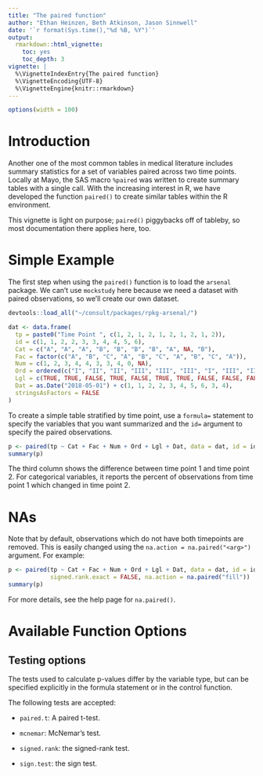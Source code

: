 ```yaml
---
title: "The paired function"
author: "Ethan Heinzen, Beth Atkinson, Jason Sinnwell"
date: '`r format(Sys.time(),"%d %B, %Y")`'
output: 
  rmarkdown::html_vignette:
    toc: yes
    toc_depth: 3
vignette: |
  %\VignetteIndexEntry{The paired function}
  %\VignetteEncoding{UTF-8}
  %\VignetteEngine{knitr::rmarkdown}
---
```


```r
options(width = 100)
```

# Introduction

Another one of the most common tables in medical literature includes summary statistics for a set of variables paired across
two time points.  Locally at Mayo, the SAS macro `%paired` was written to create summary tables with a single call.
With the increasing interest in R, we have developed the function `paired()` to create similar tables within the R environment.  

This vignette is light on purpose; `paired()` piggybacks off of tableby, so most documentation there applies here, too.

# Simple Example

The first step when using the `paired()` function is to load the `arsenal` package.  We can't use `mockstudy` here because
we need a dataset with paired observations, so we'll create our own dataset.

```r
devtools::load_all("~/consult/packages/rpkg-arsenal/")

dat <- data.frame(
  tp = paste0("Time Point ", c(1, 2, 1, 2, 1, 2, 1, 2, 1, 2)),
  id = c(1, 1, 2, 2, 3, 3, 4, 4, 5, 6),
  Cat = c("A", "A", "A", "B", "B", "B", "B", "A", NA, "B"),
  Fac = factor(c("A", "B", "C", "A", "B", "C", "A", "B", "C", "A")),
  Num = c(1, 2, 3, 4, 4, 3, 3, 4, 0, NA),
  Ord = ordered(c("I", "II", "II", "III", "III", "III", "I", "III", "II", "I")),
  Lgl = c(TRUE, TRUE, FALSE, TRUE, FALSE, TRUE, TRUE, FALSE, FALSE, FALSE),
  Dat = as.Date("2018-05-01") + c(1, 1, 2, 2, 3, 4, 5, 6, 3, 4),
  stringsAsFactors = FALSE
)
```

To create a simple table stratified by time point, use a `formula=` statement to specify the variables that you want summarized and
the `id=` argument to specify the paired observations.

```r
p <- paired(tp ~ Cat + Fac + Num + Ord + Lgl + Dat, data = dat, id = id, signed.rank.exact = FALSE)
summary(p)
```

The third column shows the difference between time point 1 and time point 2. For categorical variables, it reports
the percent of observations from time point 1 which changed in time point 2.

# NAs

Note that by default, observations which do not have both timepoints are removed.
This is easily changed using the `na.action = na.paired("<arg>")` argument. For example:

```r
p <- paired(tp ~ Cat + Fac + Num + Ord + Lgl + Dat, data = dat, id = id,
            signed.rank.exact = FALSE, na.action = na.paired("fill"))
summary(p)
```

For more details, see the help page for `na.paired()`.

# Available Function Options

## Testing options

The tests used to calculate p-values differ by the variable type, but can be specified
explicitly in the formula statement or in the control function.

The following tests are accepted:

* `paired.t`: A paired t-test. 

* `mcnemar`: McNemar's test.

* `signed.rank`: the signed-rank test.
  
* `sign.test`: the sign test.
